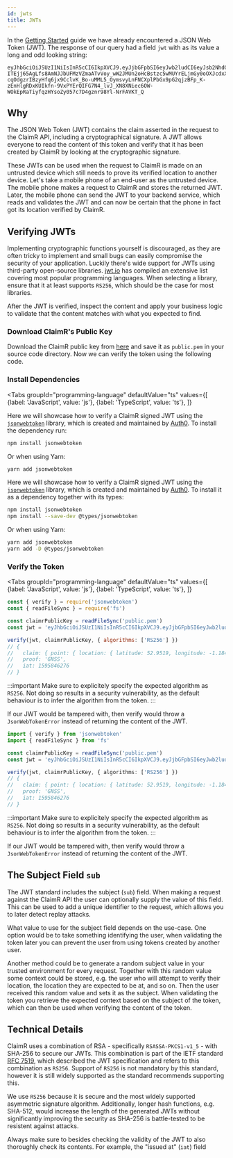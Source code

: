 ```yaml
---
id: jwts
title: JWTs
---
```



In the [Getting Started](/docs/api/getting-started#interpretting-the-results) guide we have already encountered a JSON Web Token (JWT).
The response of our query had a field `jwt` with as its value a long and odd looking string:

```
eyJhbGciOiJSUzI1NiIsInR5cCI6IkpXVCJ9.eyJjbGFpbSI6eyJwb2ludCI6eyJsb2NhdGlvbiI6eyJsYXRpdHVkZSI6NTIuOTUxOSwibG9uZ2l0dWRlIjotMS4xODQxfSwicmFkaXVzIjoxMDB9fSwicHJvb2YiOiJHTlNTIiwiaWF0IjoxNTk1ODQ2Mjc2fQ.Ko1otS6zZpZ1JpYymZpGXM22v7GQW0wqcU4cum_Yxb0xrbM2UGHCIwpKEvkOgA-ITEjj65AgLfs8AmNJJbUFMzVZmaATvVoy_wW2JMUn2oHcBstzc5wMUYrELjmGy0oOXJcdxX_EirKVkBaOW1FPf_m2iMZLxsLAhd9S2Afj8ICCnVULyuPCNxfsED-cqOdgzrIBzyHfq6jx9CclvK_Bo-uMML5_OymsvyLnFNCXplPbGx9pG2qjzBFp_K-zEnHlgRDxKUIkfn-9VxPYErQIFG7N4_lvJ_XN8XNiec6OW-WOkEpRaTiyfqzHYsoZy057c7D4gznr98Yl-NrFAVKT_Q
```

## Why

The JSON Web Token (JWT) contains the claim asserted in the request to the ClaimR API, including a cryptographical signature.
A JWT allows everyone to read the content of this token and verify that it has been created by ClaimR by looking at the cryptographic signature.

These JWTs can be used when the request to ClaimR is made on an untrusted device which still needs to prove its verified location to another device.
Let's take a mobile phone of an end-user as the untrusted device.
The mobile phone makes a request to ClaimR and stores the returned JWT.
Later, the mobile phone can send the JWT to your backend service, which reads and validates the JWT and can now be certain that the phone in fact got its location verified by ClaimR.

## Verifying JWTs

Implementing cryptographic functions yourself is discouraged, as they are often tricky to implement and small bugs can easily compromise the security of your application.
Luckily there's wide support for JWTs using third-party open-source libraries.
[jwt.io](https://jwt.io/#libraries-io) has compiled an extensive list covering most popular programming languages.
When selecting a library, ensure that it at least supports `RS256`, which should be the case for most libraries.

After the JWT is verified, inspect the content and apply your business logic to validate that the content matches with what you expected to find.

### Download ClaimR's Public Key

Download the ClaimR public key from [here](/keys/public.pem) and save it as `public.pem` in your source code directory. Now we can verify the token using the following code.

### Install Dependencies

<Tabs
  groupId="programming-language"
  defaultValue="ts"
  values={[
    {label: 'JavaScript', value: 'js'},
    {label: 'TypeScript', value: 'ts'},
  ]}
>
<TabItem value="js">


Here we will showcase how to verify a ClaimR signed JWT using the [`jsonwebtoken`](https://www.npmjs.com/package/jsonwebtoken) library, which is created and maintained by [Auth0](https://auth0.com/).
To install the dependency run:

```bash
npm install jsonwebtoken
```

Or when using Yarn:

```bash
yarn add jsonwebtoken
```

</TabItem>
<TabItem value="ts">


Here we will showcase how to verify a ClaimR signed JWT using the [`jsonwebtoken`](https://www.npmjs.com/package/jsonwebtoken) library, which is created and maintained by [Auth0](https://auth0.com/).
To install it as a dependency together with its types:

```bash
npm install jsonwebtoken
npm install --save-dev @types/jsonwebtoken
```

Or when using Yarn:

```bash
yarn add jsonwebtoken
yarn add -D @types/jsonwebtoken
```

</TabItem>
</Tabs>


### Verify the Token

<Tabs
  groupId="programming-language"
  defaultValue="ts"
  values={[
    {label: 'JavaScript', value: 'js'},
    {label: 'TypeScript', value: 'ts'},
  ]}
>
<TabItem value="js">


<!-- prettier-ignore -->
```javascript
const { verify } = require('jsonwebtoken')
const { readFileSync } = require('fs')

const claimrPublicKey = readFileSync('public.pem')
const jwt = 'eyJhbGciOiJSUzI1NiIsInR5cCI6IkpXVCJ9.eyJjbGFpbSI6eyJwb2ludCI6eyJsb2NhdGlvbiI6eyJsYXRpdHVkZSI6NTIuOTUxOSwibG9uZ2l0dWRlIjotMS4xODQxfSwicmFkaXVzIjoxMDB9fSwicHJvb2YiOiJHTlNTIiwiaWF0IjoxNTk1ODQ2Mjc2fQ.Ko1otS6zZpZ1JpYymZpGXM22v7GQW0wqcU4cum_Yxb0xrbM2UGHCIwpKEvkOgA-ITEjj65AgLfs8AmNJJbUFMzVZmaATvVoy_wW2JMUn2oHcBstzc5wMUYrELjmGy0oOXJcdxX_EirKVkBaOW1FPf_m2iMZLxsLAhd9S2Afj8ICCnVULyuPCNxfsED-cqOdgzrIBzyHfq6jx9CclvK_Bo-uMML5_OymsvyLnFNCXplPbGx9pG2qjzBFp_K-zEnHlgRDxKUIkfn-9VxPYErQIFG7N4_lvJ_XN8XNiec6OW-WOkEpRaTiyfqzHYsoZy057c7D4gznr98Yl-NrFAVKT_Q'

verify(jwt, claimrPublicKey, { algorithms: ['RS256'] })
// {
//   claim: { point: { location: { latitude: 52.9519, longitude: -1.1841 }, radius: 100, radius: 100 } },
//   proof: 'GNSS',
//   iat: 1595846276
// }
```

:::important
Make sure to explicitely specify the expected algorithm as `RS256`.
Not doing so results in a security vulnerability, as the default behaviour is to infer the algorithm from the token.
:::

If our JWT would be tampered with, then verify would throw a `JsonWebTokenError` instead of returning the content of the JWT.

</TabItem>
<TabItem value="ts">


<!-- prettier-ignore -->
```typescript
import { verify } from 'jsonwebtoken'
import { readFileSync } from 'fs'

const claimrPublicKey = readFileSync('public.pem')
const jwt = 'eyJhbGciOiJSUzI1NiIsInR5cCI6IkpXVCJ9.eyJjbGFpbSI6eyJwb2ludCI6eyJsb2NhdGlvbiI6eyJsYXRpdHVkZSI6NTIuOTUxOSwibG9uZ2l0dWRlIjotMS4xODQxfSwicmFkaXVzIjoxMDB9fSwicHJvb2YiOiJHTlNTIiwiaWF0IjoxNTk1ODQ2Mjc2fQ.Ko1otS6zZpZ1JpYymZpGXM22v7GQW0wqcU4cum_Yxb0xrbM2UGHCIwpKEvkOgA-ITEjj65AgLfs8AmNJJbUFMzVZmaATvVoy_wW2JMUn2oHcBstzc5wMUYrELjmGy0oOXJcdxX_EirKVkBaOW1FPf_m2iMZLxsLAhd9S2Afj8ICCnVULyuPCNxfsED-cqOdgzrIBzyHfq6jx9CclvK_Bo-uMML5_OymsvyLnFNCXplPbGx9pG2qjzBFp_K-zEnHlgRDxKUIkfn-9VxPYErQIFG7N4_lvJ_XN8XNiec6OW-WOkEpRaTiyfqzHYsoZy057c7D4gznr98Yl-NrFAVKT_Q'

verify(jwt, claimrPublicKey, { algorithms: ['RS256'] })
// {
//   claim: { point: { location: { latitude: 52.9519, longitude: -1.1841 }, radius: 100, radius: 100 } },
//   proof: 'GNSS',
//   iat: 1595846276
// }
```

:::important
Make sure to explicitely specify the expected algorithm as `RS256`.
Not doing so results in a security vulnerability, as the default behaviour is to infer the algorithm from the token.
:::

If our JWT would be tampered with, then verify would throw a `JsonWebTokenError` instead of returning the content of the JWT.

</TabItem>
</Tabs>


## The Subject Field `sub`

The JWT standard includes the subject (`sub`) field.
When making a request against the ClaimR API the user can optionally supply the value of this field.
This can be used to add a unique identifier to the request, which allows you to later detect replay attacks.

What value to use for the subject field depends on the use-case.
One option would be to take something identifying the user, when validating the token later you can prevent the user from using tokens created by another user.

Another method could be to generate a random subject value in your trusted environment for every request.
Together with this random value some context could be stored, e.g. the user who will attempt to verify their location, the location they are expected to be at, and so on.
Then the user received this random value and sets it as the subject.
When validating the token you retrieve the expected context based on the subject of the token, which can then be used when verifying the content of the token.

## Technical Details

ClaimR uses a combination of RSA - specifically `RSASSA-PKCS1-v1_5` - with SHA-256 to secure our JWTs.
This combination is part of the IETF standard [RFC 7519](https://tools.ietf.org/html/rfc7519), which described the JWT specification and refers to this combination as `RS256`.
Support of `RS256` is not mandatory by this standard, however it is still widely supported as the standard recommends supporting this.

We use `RS256` because it is secure and the most widely supported asymmetric signature algorithm.
Additionally, longer hash functions, e.g. SHA-512, would increase the length of the generated JWTs without significantly improving the security as SHA-256 is battle-tested to be resistent against attacks.

Always make sure to besides checking the validity of the JWT to also thoroughly check its contents.
For example, the "issued at" (`iat`) field
